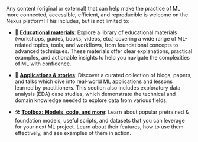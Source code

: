 Any content (original or external) that can help make the practice of ML more connected, accessible, efficient, and reproducible is welcome on the Nexus platform! This includes, but is not limited to:


* 🧠 [**Educational materials**](https://uw-madison-datascience.github.io/ML-X-Nexus/Resources/): Explore a library of educational materials (workshops, guides, books, videos, etc.) covering a wide range of ML-related topics, tools, and workflows, from foundational concepts to advanced techniques. These materials offer clear explanations, practical examples, and actionable insights to help you navigate the complexities of ML with confidence.

* 🧬 [**Applications & stories**](https://uw-madison-datascience.github.io/ML-X-Nexus/Applications/): Discover a curated collection of blogs, papers, and talks which dive into real-world ML applications and lessons learned by practitioners. This section also includes exploratory data analysis (EDA) case studies, which demonstrate the technical and domain knowledge needed to explore data from various fields.

* 🛠 [**Toolbox: Models, code, and more**](https://uw-madison-datascience.github.io/ML-X-Nexus/Toolbox/): Learn about popular pretrained & foundation models, useful scripts, and datasets that you can leverage for your next ML project. Learn about their features, how to use them effectively, and see examples of them in action.
